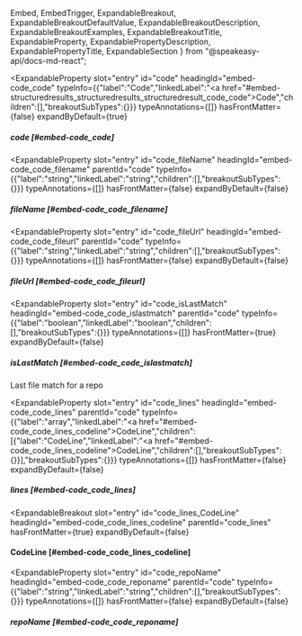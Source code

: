   Embed,
  EmbedTrigger,
  ExpandableBreakout,
  ExpandableBreakoutDefaultValue,
  ExpandableBreakoutDescription,
  ExpandableBreakoutExamples,
  ExpandableBreakoutTitle,
  ExpandableProperty,
  ExpandablePropertyDescription,
  ExpandablePropertyTitle,
  ExpandableSection
} from "@speakeasy-api/docs-md-react";

<ExpandableSection>

<ExpandableProperty
  slot="entry"
  id="code"
  headingId="embed-code_code"
  typeInfo={{"label":"Code","linkedLabel":"<a href=\"#embed-structuredresults_structuredresults_structuredresult_code_code\">Code</a>","children":[],"breakoutSubTypes":{}}}
  typeAnnotations={[]}
  hasFrontMatter={false}
  expandByDefault={true}
>

<ExpandablePropertyTitle slot="title">

##### code [#embed-code_code]

</ExpandablePropertyTitle>

</ExpandableProperty>

<ExpandableProperty
  slot="entry"
  id="code_fileName"
  headingId="embed-code_code_filename"
  parentId="code"
  typeInfo={{"label":"string","linkedLabel":"string","children":[],"breakoutSubTypes":{}}}
  typeAnnotations={[]}
  hasFrontMatter={false}
  expandByDefault={false}
>

<ExpandablePropertyTitle slot="title">

##### fileName [#embed-code_code_filename]

</ExpandablePropertyTitle>

</ExpandableProperty>

<ExpandableProperty
  slot="entry"
  id="code_fileUrl"
  headingId="embed-code_code_fileurl"
  parentId="code"
  typeInfo={{"label":"string","linkedLabel":"string","children":[],"breakoutSubTypes":{}}}
  typeAnnotations={[]}
  hasFrontMatter={false}
  expandByDefault={false}
>

<ExpandablePropertyTitle slot="title">

##### fileUrl [#embed-code_code_fileurl]

</ExpandablePropertyTitle>

</ExpandableProperty>

<ExpandableProperty
  slot="entry"
  id="code_isLastMatch"
  headingId="embed-code_code_islastmatch"
  parentId="code"
  typeInfo={{"label":"boolean","linkedLabel":"boolean","children":[],"breakoutSubTypes":{}}}
  typeAnnotations={[]}
  hasFrontMatter={true}
  expandByDefault={false}
>

<ExpandablePropertyTitle slot="title">

##### isLastMatch [#embed-code_code_islastmatch]

</ExpandablePropertyTitle>

<ExpandablePropertyDescription slot="description">

Last file match for a repo

</ExpandablePropertyDescription>

</ExpandableProperty>

<ExpandableProperty
  slot="entry"
  id="code_lines"
  headingId="embed-code_code_lines"
  parentId="code"
  typeInfo={{"label":"array","linkedLabel":"<a href=\"#embed-code_code_lines_codeline\">CodeLine</a>","children":[{"label":"CodeLine","linkedLabel":"<a href=\"#embed-code_code_lines_codeline\">CodeLine</a>","children":[],"breakoutSubTypes":{}}],"breakoutSubTypes":{}}}
  typeAnnotations={[]}
  hasFrontMatter={false}
  expandByDefault={false}
>

<ExpandablePropertyTitle slot="title">

##### lines [#embed-code_code_lines]

</ExpandablePropertyTitle>

</ExpandableProperty>

<ExpandableBreakout
  slot="entry"
  id="code_lines_CodeLine"
  headingId="embed-code_code_lines_codeline"
  parentId="code_lines"
  hasFrontMatter={true}
  expandByDefault={false}
>

<ExpandableBreakoutTitle slot="title">

#### CodeLine [#embed-code_code_lines_codeline]

</ExpandableBreakoutTitle>

<ExpandableBreakoutDescription slot="description">

</ExpandableBreakoutDescription>

<ExpandableBreakoutExamples slot="examples">

</ExpandableBreakoutExamples>

<ExpandableBreakoutDefaultValue slot="defaultValue">

</ExpandableBreakoutDefaultValue>

<Embed slot="embed">

<EmbedTrigger slot="trigger" embedTitle="CodeLine" triggerText="View CodeLine details">

<Embedcodeline />

</EmbedTrigger>

</Embed>

</ExpandableBreakout>

<ExpandableProperty
  slot="entry"
  id="code_repoName"
  headingId="embed-code_code_reponame"
  parentId="code"
  typeInfo={{"label":"string","linkedLabel":"string","children":[],"breakoutSubTypes":{}}}
  typeAnnotations={[]}
  hasFrontMatter={false}
  expandByDefault={false}
>

<ExpandablePropertyTitle slot="title">

##### repoName [#embed-code_code_reponame]

</ExpandablePropertyTitle>

</ExpandableProperty>

</ExpandableSection>